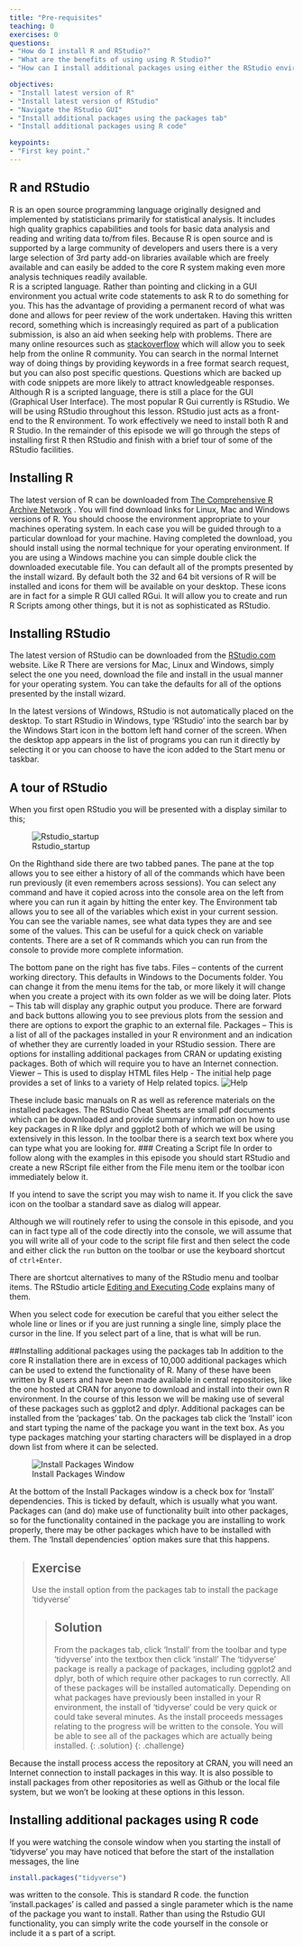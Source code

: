```yaml
---
title: "Pre-requisites"
teaching: 0
exercises: 0
questions:
- "How do I install R and RStudio?"
- "What are the benefits of using using R Studio?"
- "How can I install additional packages using either the RStudio environment or simple R code"

objectives:
- "Install latest version of R" 
- "Install latest version of RStudio" 
- "Navigate the RStudio GUI"
- "Install additional packages using the packages tab"
- "Install additional packages using R code" 

keypoints:
- "First key point."
---
```


## R and RStudio

R is an open source programming language originally designed and implemented by statisticians primarily for statistical analysis. It includes high quality graphics capabilities and tools for basic data analysis and reading and writing data to/from files.
Because R is open source and is supported by a large community of developers and users there is a very large selection of 3rd party add-on libraries available which are freely available and can easily be added to the core R system making even more analysis techniques readily available.  
R is a scripted language. Rather than pointing and clicking in a GUI environment you actual write code statements to ask R to do something for you. This has the advantage of providing a permanent record of what was done and allows for peer review of the work undertaken.
Having this written record, something which is increasingly required as part of a publication submission, is also an aid when seeking help with problems. 
There are many online resources such as [stackoverflow ]( https://stackoverflow.com/questions/tagged/r)  which will allow you to seek help from the online R community. You can search in the normal Internet way of doing things by providing keywords in a free format search request, but you can also post specific questions. Questions which are backed up with code snippets are more likely to attract knowledgeable responses.
Although R is a scripted language, there is still a place for the GUI (Graphical User Interface). The most popular R Gui currently is RStudio. We will be using RStudio throughout this lesson. RStudio just acts as a front-end to the R environment. To work effectively we need to install both R and R Studio.
In the remainder of this episode we will go through the steps of installing first R then RStudio and finish with a brief tour of some of the RStudio facilities.

## Installing R

The latest version of R can be downloaded from [The Comprehensive R Archive Network]( https://cran.r-project.org/) . You will find download links for Linux, Mac and Windows versions of R. You should choose the environment appropriate to your machines operating system. In each case you will be guided through to a particular download for your machine. 
Having completed the download, you should install using the normal technique for your operating environment. If you are using a Windows machine you can simple double click the downloaded executable file.  You can default all of the prompts presented by the install wizard. By default both the 32 and 64 bit versions of R will be installed and icons for them will be available on your desktop.
These icons are in fact for a simple R GUI called RGui. It will allow you to create and run R Scripts among other things, but it is not as sophisticated as RStudio. 

## Installing RStudio

The latest version of RStudio can be downloaded from the [RStudio.com]( https://www.rstudio.com/) website.
Like R There are versions for Mac, Linux and Windows, simply select the one you need, download the file and install in the usual manner for your operating system. You can take the defaults for all of the options presented by the install wizard.

In the latest versions of Windows, RStudio is not automatically placed on the desktop. To start RStudio in Windows, type ‘RStudio’ into the search bar by the Windows Start icon in the bottom left hand corner of the screen. When the desktop app appears in the list of programs you can run it directly by selecting it or you can choose to have the icon added to the Start menu or taskbar. 

## A tour of RStudio

When you first open RStudio you will be presented with a display similar to this;

![Rstudio_startup](../fig/R_00_Rstudio_01.png)

On the Righthand side there are two tabbed panes. The pane at the top allows you to see either a history of all of the commands which have been run previously (it even remembers across sessions).  You can select any command and have it copied across into the console area on the left from where you can run it again by hitting the enter key. The Environment tab allows you to see all of the variables which exist in your current session. You can see the variable names, see what data types they are and see some of the values.  This can be useful for a quick check on variable contents. There are a set of R commands which you can run from the console to provide more complete information.

The bottom pane on the right has five tabs. 
Files – contents of the current working directory. This defaults in Windows to the Documents folder.  You can change it from the menu items for the tab, or more likely it will change when you create a project with its own folder as we will be doing later. 
Plots – This tab will display any graphic output you produce. There are forward and back buttons allowing you to see previous plots from the session and there are options to export the graphic to an external file.
Packages – This is a list of all of the packages installed in your R environment and an indication of whether they are currently loaded in your RStudio session. There are options for installing additional packages from CRAN or updating existing packages. Both of which will require you to have an Internet connection.
Viewer – This is used to display HTML files
Help -  The initial help page provides a set of links to a variety of Help related topics. ![Help](../fig/R_00_Rstudio_02.png)

These include basic manuals on R  as well as reference materials on the installed packages. The RStudio Cheat Sheets are small pdf documents which can be downloaded and provide summary information on how to use key packages in R like dplyr and ggplot2 both of which we will be using extensively in this lesson.
In the toolbar there is a search text box where you can type what you are looking for.
### Creating a Script file
In order to follow along with the examples in this episode you should start RStudio and create a new RScript file either from the File menu item or the toolbar icon immediately below it.

If you intend to save the script you may wish to name it. If you click the save icon on the toolbar a standard save as dialog will appear.

Although we will routinely refer to using the console in this episode, and you can in fact type all of the code directly into the console, we will assume that you will write all of your code to the script file first and then select the code and either click the `run` button on the toolbar or use the keyboard shortcut of `ctrl+Enter`.

There are shortcut alternatives to many of the RStudio menu and toolbar items. The RStudio article [Editing and Executing Code](https://support.rstudio.com/hc/en-us/articles/200484448-Editing-and-Executing-Code) explains many of them.

When you select code for execution be careful that you either select the whole line or lines or if you are just running a single line, simply place the cursor in the line. If you select part of a line, that is what will be run.

##Installing additional packages using the packages tab
In addition to the core R installation there are in excess of 10,000 additional packages which can be used to extend the functionality of R. Many of these have been written by R users and have been made available in central repositories, like the one hosted at CRAN for anyone to download and install into their own R environment. In the course of this lesson we will be making use of several of these packages such as ggplot2 and dplyr. 
Additional packages can be installed from the ‘packages’ tab.
On the packages tab click the ‘Install’ icon and start typing the name of the package you want in the text box. As you type packages matching your starting characters will be displayed in a drop down list from where it can be selected.

![Install Packages Window](../fig/R_00_Rstudio_03.png)

At the bottom of the Install Packages window is a check box for ‘Install’ dependencies. This is ticked by default, which is usually what you want. Packages can (and do) make use of functionality built into other packages, so for the functionality contained in the package you are installing to work properly, there may be other packages which have to be installed with them. The ‘Install dependencies’ option makes sure that this happens.

> ## Exercise
> Use the install option from the packages tab to install the package ‘tidyverse’
> 
> 
> > ## Solution
> > From the packages tab, click ‘Install’ from the toolbar and type ‘tidyverse’ into the textbox then click ‘install’
> > The ‘tidyverse’ package is really a package of packages, including ggplot2 and dplyr, both of which require other packages to run correctly. All of these packages will be installed automatically. 
> > Depending on what packages have previously been installed in your R environment, the install of ‘tidyverse’ could be very quick or could take several minutes.
> > As the install proceeds messages relating to the progress will be written to the console. You will be able to see all of the packages which are actually being installed.
> {: .solution}
{: .challenge}

Because the install process access the repository at CRAN, you will need an Internet connection to install packages in this way.
It is also possible to install packages from other repositories as well as Github or the local file system, but we won’t be looking at these options in this lesson.


## Installing additional packages using R code

If you were watching the console window when you starting the install of ‘tidyverse’ you may have noticed that before the start of the installation messages, the line

```r
install.packages("tidyverse")
```

was written to the console. 
This is standard R code. the function ‘install.packages’ is called and passed a single parameter which is the name of the package you want to install.
Rather than using the Rstudio GUI functionality, you can simply write the code yourself in the console or include it a s part of a script.

